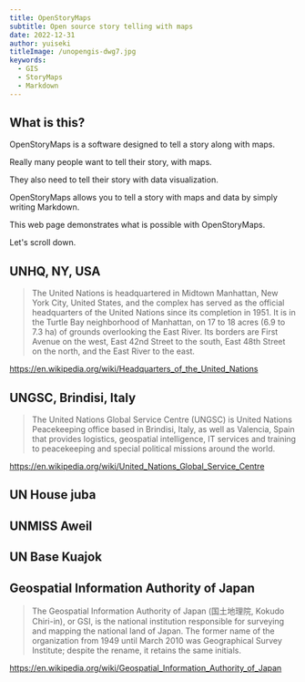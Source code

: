 ```yaml
---
title: OpenStoryMaps
subtitle: Open source story telling with maps
date: 2022-12-31
author: yuiseki
titleImage: /unopengis-dwg7.jpg
keywords:
  - GIS
  - StoryMaps
  - Markdown
---
```



## What is this?

OpenStoryMaps is a software designed to tell a story along with maps.

Really many people want to tell their story, with maps.

They also need to tell their story with data visualization.

OpenStoryMaps allows you to tell a story with maps and data by simply writing Markdown.

This web page demonstrates what is possible with OpenStoryMaps.

Let's scroll down.

## UNHQ, NY, USA

<SectionBackground src="UNHQ_NYC.jpg" />

<StaticMap longitude={-73.968056} latitude={40.749444} zoom={15} />

> The United Nations is headquartered in Midtown Manhattan, New York City, United
> States, and the complex has served as the official headquarters of the United Nations
> since its completion in 1951. It is in the Turtle Bay neighborhood of Manhattan,
> on 17 to 18 acres (6.9 to 7.3 ha) of grounds overlooking the East River. Its borders
> are First Avenue on the west, East 42nd Street to the south, East 48th Street on
> the north, and the East River to the east.

https://en.wikipedia.org/wiki/Headquarters_of_the_United_Nations

## UNGSC, Brindisi, Italy

<SectionBackground src="UNGSC_Logo.png" />

<StaticMap longitude={17.9466719} latitude={40.6494882} zoom={17} />

> The United Nations Global Service Centre (UNGSC) is United Nations Peacekeeping office
> based in Brindisi, Italy, as well as Valencia, Spain that provides logistics, geospatial
> intelligence, IT services and training to peacekeeping and special political missions
> around the world.

https://en.wikipedia.org/wiki/United_Nations_Global_Service_Centre

## UN House juba

<StaticMap latitude={4.8179292} longitude={31.542533} zoom={14} />

## UNMISS Aweil

<StaticMap latitude={8.7583917} longitude={27.3863704} zoom={17} />

## UN Base Kuajok

<StaticMap latitude={8.2664981} longitude={27.9298133} zoom={14} />

## Geospatial Information Authority of Japan

<StaticMap
  style="/gsi_ort.json"
  longitude={140.084583}
  latitude={36.104583}
  zoom={16}
/>

> The Geospatial Information Authority of Japan (国土地理院, Kokudo Chiri-in), or GSI, is
> the national institution responsible for surveying and mapping the national land of Japan.
> The former name of the organization from 1949 until March 2010 was Geographical Survey Institute;
> despite the rename, it retains the same initials.

https://en.wikipedia.org/wiki/Geospatial_Information_Authority_of_Japan
